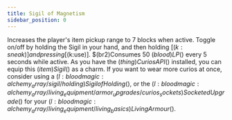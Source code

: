 ```yaml
---
title: Sigil of Magnetism
sidebar_position: 0
---
```



Increases the player's item pickup range to 7 blocks when active. Toggle on/off by holding the Sigil in your hand, and then holding [$(k:sneak)] and pressing [$(k:use)]. $(br2)Consumes 50 $(blood)LP$() every 5 seconds while active.
As you have the $(thing)Curios API$() installed, you can equip this $(item)Sigil$() as a charm. If you want to wear more curios at once, consider using a $(l:bloodmagic:alchemy_array/sigil/holding)Sigil of Holding$(), or the $(l:bloodmagic:alchemy_array/living_equipment/armor_upgrades/curios_sockets)Socketed Upgrade$() for your $(l:bloodmagic:alchemy_array/living_equipment/living_basics)Living Armour$().
